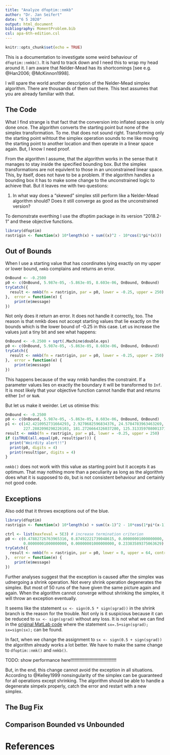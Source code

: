 ```yaml
---
title: "Analyze dfoptim::nmkb"
author: "Dr. Jan Seifert"
date: "6 5 2020"
output: html_document
bibliography: MomentProblem.bib
csl: apa-6th-edition.csl
---
```


```r
knitr::opts_chunk$set(echo = TRUE)
```

This is a documentation to investigate some weird behaviour of `dfoptim::nmkb()`. It is hard to track down and I need this to wrap my head around it. I am aware that Nelder-Mead has its shortcomings [see e.g. @Han2006; @McKinnon1998].

I will spare the world another description of the Nelder-Mead simplex algorithm. There are thousands of them out there. This text assumes that you are already familiar with that.



## The Code

What I find strange is that fact that the conversion into inflated space is only done once. The algorithm converts the starting point but none of the simplex transformation. To me. that does not sound right. Transforming only the starting point wihtout the simplex operation sounds to me like moving the starting point to another location and then operate in a linear space again. But, I know I need proof.

From the algorithm I assume, that the algorithm works in the sense that it manages to stay inside the specified bounding box. But the simplex transformations are not equivlent to those in an unconstrained linear space. This, by itself, does not have to be a problem. If the algorithm handles a bounding box it has to make some change to the unconstrained logic to achieve that. But it leaves me with two questions:

1. In what way does a "skewed" simplex still perform like a Nelder-Mead algorithm should? Does it still converge as good as the unconstrained version?


To demonstrate everthing I use the dfoptim package in its version "2018.2-1" and these objective functions.

```r
library(dfoptim)
rastrigin <- function(x) 10*length(x) + sum((x)^2 - 10*cos(1*pi*(x))) 
```



## Out of Bounds

When I use a starting value that has coordinates lying exactly on my upper or lower bound, `nmkb` complains and returns an error. 

```r
OnBound <- -0.2500
p0 <- c(OnBound, 5.987e-05, -5.863e-05, 8.603e-06, OnBound, OnBound)
tryCatch({ 
  result <- nmkb(fn = rastrigin, par = p0, lower = -0.25, upper = 250)
},  error = function(e) {
    print(e$message)
})
```

Not only does it return an error. It does not handle it correctly, too. The reason is that nmkb does not accept starting values that lie exactly on the bounds which is the lower bound of -0.25 in this case. Let us increase the values just a tiny bit and see what happens:

```r
OnBound <- -0.2500 + sqrt(.Machine$double.eps)
p0 <- c(OnBound, 5.987e-05, -5.863e-05, 8.603e-06, OnBound, OnBound)
tryCatch({ 
  result <- nmkb(fn = rastrigin, par = p0, lower = -0.25, upper = 250)
},  error = function(e) {
    print(e$message)
})
```

This happens because of the way nmkb handles the constraint. If a parameter values lies on exactly the boundary it will be transformed to `Inf`. It is most likely that your objective function cannot handle that and returns either `Ìnf` or `NaN`.

But let us make it weirder. Let us otimise this:

```r
OnBound <- -0.2500
p0 <- c(OnBound, 5.987e-05, -5.863e-05, 8.603e-06, OnBound, OnBound)
p1 <- c(142.4210952731664293, 2.9270682596834376, 24.5784783963463269,
        227.2882090298226103, 181.2726664326037280, 125.3133597080013715)
result <- nmkb(fn = rastrigin, par = p1, lower = -0.25, upper = 250)
if (isTRUE(all.equal(p0, result$par))) {
  print("Weirdity alert!!") 
  print(p0, digits = 4)
  print(result$par, digits = 4)
}
```

`nmkb()` does not work with this value as starting point but it accepts it as optimum. That may nothing more than a peculiarity as long as the algorithm does what it is supposed to do, but is not consistent behaviour and certainly not good code.



## Exceptions

Also odd that it throws exceptions out of the blue.

```r
library(dfoptim)
rastrigin <- function(x) 10*length(x) + sum((x-1)^2 - 10*cos(1*pi*(x-1))) 

ctrl <- list(maxfeval = 5E3) # increase termination criterion
p0 <- c(0.47882726763965316, 0.87492221739048615, 0.00000001000000000,
        0.00000001000000000, 0.00000001000000000, 0.23383589375063629)
tryCatch({ 
  result <- nmkb(fn = rastrigin, par = p0, lower = 0, upper = 64, control = ctrl)
},  error = function(e) {
    print(e$message)
})
```

Further analyses suggest that the exception is caused after the simplex was udnergoing a shrink operation. Not every shrink operation degenerates the simplex. But most of 50 runs of the have given the same picture again and again. When the algorithm cannot converge without shrinking the simplex, it will throw an exception eventually.

It seems like the statement `sx <- sign(0.5 * sign(sgrad))` in the shrink branch is the reason for the trouble. Not only is it suspicious because it can be reduced to `sx <- sign(sgrad)` without any loss. It is not what we can find in the [original MatLab code](https://archive.siam.org/books/kelley/fr18/OPT_CODE/nelder.m) where the statement `sx=.5+sign(sgrad); sx=sign(sx);` can be found. 

In fact, when we change the assignment to `sx <- sign(0.5 + sign(sgrad))` the algorithm already works a lot better. We have to make the same change to `dfoptim::nmk()` and `nmkb()`.

TODO: show performance here!!!!!!!!!!!!!!!!!!!!!!!!!!!!!!!!!!!!

But, in the end, this change cannot avoid the exception in all situations. According to @Kelley1999 nonsingularity of the simplex can be guaranteed for all operations except shrinking. The algorithm should be able to handle a degenerate simpelx properly, catch the error and restart with a new simplex.



## The Bug Fix

<!-- detach("package:vegan", unload=TRUE) -->


## Comparison Bounded vs Unbounded




# References


